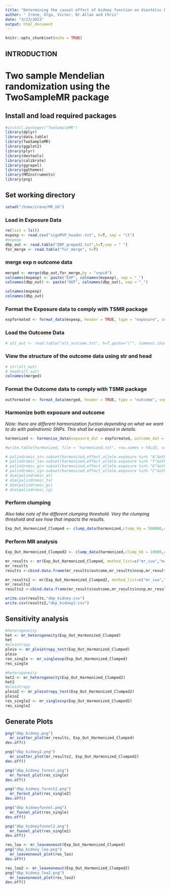 ```yaml
---
title: "Determining the causal effect of kidney function on diastolic blood pressure using two sample mendelian randomization approach"
author: " Irene, Olga, Victor, Dr.Allan and Chris"
date: "3/23/2023"
output: html_document
---
```


```r
knitr::opts_chunk$set(echo = TRUE)
```

## INTRODUCTION

# Two sample Mendelian randomization using the TwoSampleMR package

## Install and load required packages

```r
#install.packages("TwoSampleMR")
library(dplyr)
library(data.table)
library(TwoSampleMR)
library(ggplot2)
library(plyr) 
library(devtools)
library(calibrate)
library(ggrepel)
library(ggthemes)
library(MRInstruments)
library(png)
```

## Set working directory
``` r
setwd("/home/irene/MR_UG")
```

### Load in Exposure Data
```r
rm(list = ls())
mvpexp <- read.csv("signMVP_header.txt", h=T, sep = "\t")
#mvpexp
dbp_out <- read.table("DBP_greped2.txt",h=T,sep = " ")
for_merge <- read.table("for_merge", h=T)
```

### merge exp n outcome data
```r
merged <- merge(dbp_out,for_merge,by = "snpid")
colnames(mvpexp) <- paste("EXP", colnames(mvpexp), sep = "_")
colnames(dbp_out) <- paste("OUT", colnames(dbp_out), sep = "_")

```


```r
colnames(mvpexp)
colnames(dbp_out)

```
### Format the Exposure data to comply with TSMR package
```r
expformated <- format_data(mvpexp, header = TRUE, type = "exposure", snp_col = "EXP_rs", beta_col = "EXP_EffectEstimate", se_col = "EXP_SE", effect_allele_col = "EXP_EA", other_allele_col = "EXP_Allele2", eaf_col = "EXP_EAF", pval_col = "EXP_Pvalue")
```

### Load the Outcome Data
```r
# alt_out <- read.table("alt_outcome.txt", h=T,quote="\"", comment.char="")
```
### View the structure of the outcome data using str and head

```r
# str(alt_out)
# head(alt_out)
colnames(merged)
```

### Format the Outcome data to comply with TSMR package
```r
outformated <- format_data(merged, header = TRUE, type = "outcome", snp_col = "rs", beta_col = "beta_uganda", se_col = "se_uganda", effect_allele_col = "allele1", other_allele_col = "allele2", eaf_col = "af_uganda", pval_col = "pval_uganda")
```

### Harmonize both exposure and outcome
*Note: there are different harmonization fuction depending on what we want to do with palindromic SNPs. This shall be explained in details.*
```r
harmonized <- harmonise_data(exposure_dat = expformated, outcome_dat = outformated, action = 2)

#write.table(harmonized, file = "harmonized.txt", row.names = FALSE, col.names = TRUE, quote = FALSE, sep = "\t")
```
```r
# palindromic_at<-subset(harmonized,effect_allele.exposure %in% "A"&other_allele.exposure %in% "T")
# palindromic_ta<-subset(harmonized,effect_allele.exposure %in% "T"&other_allele.exposure %in% "A")
# palindromic_gc<-subset(harmonized,effect_allele.exposure %in% "G"&other_allele.exposure %in% "C")
# palindromic_cg<-subset(harmonized,effect_allele.exposure %in% "C"&other_allele.exposure %in% "G")
# dim(palindromic_at)
# dim(palindromic_ta)
# dim(palindromic_gc)
# dim(palindromic_cg)
```

### Perform clumping
*Also take note of the different clumping threshold. Vary the clumping threshold and see how that impacts the results.*
```r
Exp_Out_Harmonized_Clumped <- clump_data(harmonized,clump_kb = 500000,clump_r2 = 0.01,clump_p1 = 1,clump_p2 = 1, pop = "AFR")
```

### Perform MR analysis
```r
Exp_Out_Harmonized_Clumped2 <- clump_data(harmonized,clump_kb = 10000,clump_r2 = 0.1,clump_p1 = 1,clump_p2 = 1, pop = "AFR")
```

```r
mr_results <- mr(Exp_Out_Harmonized_Clumped, method_list=c("mr_ivw","mr_egger_regression","mr_weighted_median", "mr_weighted_mode"))
mr_results
results <-cbind.data.frame(mr_results$outcome,mr_results$nsnp,mr_results$method,mr_results$b,mr_results$se,mr_results$pval)

mr_results2 <- mr(Exp_Out_Harmonized_Clumped2, method_list=c("mr_ivw","mr_egger_regression","mr_weighted_median", "mr_weighted_mode"))
mr_results2
results2 <-cbind.data.frame(mr_results$outcome,mr_results$nsnp,mr_results$method,mr_results$b,mr_results$se,mr_results$pval)
```

```r
write.csv(results,"dbp_kidney.csv")
write.csv(results2,"dbp_kidney2.csv")
```

## Sensitivity analysis
```r
#heterogeneity
het <- mr_heterogeneity(Exp_Out_Harmonized_Clumped)
het
#pleiotropy
pleio <- mr_pleiotropy_test(Exp_Out_Harmonized_Clumped)
pleio
res_single <- mr_singlesnp(Exp_Out_Harmonized_Clumped)
res_single

#heterogeneity
het2 <- mr_heterogeneity(Exp_Out_Harmonized_Clumped2)
het2
#pleiotropy
pleio2 <- mr_pleiotropy_test(Exp_Out_Harmonized_Clumped2)
pleio2
res_single2 <- mr_singlesnp(Exp_Out_Harmonized_Clumped2)
res_single2
```
## Generate Plots
```r
png("dbp_kidney.png")
  mr_scatter_plot(mr_results, Exp_Out_Harmonized_Clumped)
dev.off()

png("dbp_kidney2.png")
  mr_scatter_plot(mr_results2, Exp_Out_Harmonized_Clumped2)
dev.off()
```

```r
png("dbp_kidney_forest.png")
  mr_forest_plot(res_single)
dev.off()

png("dbp_kidney_forest2.png")
  mr_forest_plot(res_single2)
dev.off()
```

```r
png("dbp_kidneyfunnel.png")
  mr_funnel_plot(res_single)
dev.off()

png("dbp_kidneyfunnel2.png")
  mr_funnel_plot(res_single2)
dev.off()

```
```r
res_loo <- mr_leaveoneout(Exp_Out_Harmonized_Clumped)
png("dbp_kidney_loo.png")
  mr_leaveoneout_plot(res_loo)
dev.off()

res_loo2 <- mr_leaveoneout(Exp_Out_Harmonized_Clumped2)
png("dbp_kidney_loo2.png")
  mr_leaveoneout_plot(res_loo2)
dev.off()
```
